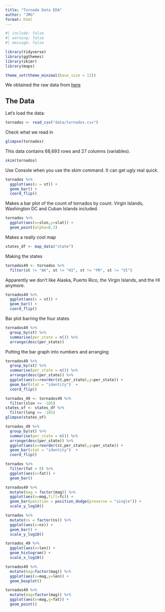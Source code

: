 ```yaml
---
title: "Tornado Data EDA"
author: "JMG"
format: html
---
```


```r
#| include: false
#| warning: false
#| message: false

library(tidyverse)
library(ggthemes)
library(skimr)
library(maps)

theme_set(theme_minimal(base_size = 12))
```

We obtained the raw data from [here](https://www.spc.noaa.gov/wcm/data/1950-2022_actual_tornadoes.csv)

## The Data

Let's load the data:

```r
tornados <- read_csv("data/tornados.csv")
```

Check what we read in

```r
glimpse(tornados)
```

This data contains 68,693 rows and 27 columns (variables).

```r
skim(tornados)
```

Use Console when you use the skim command. It can get ugly real quick.

```r
tornados %>%
  ggplot(aes(x = st)) +
  geom_bar() +
  coord_flip()
```

Makes a bar plot of the count of tornados by count. Virgin Islands, Washington DC and Cuban Islands included.

```r
tornados %>%
  ggplot(aes(x=slon,y=slat)) +
  geom_point(alpha=0.2)
```

Makes a really cool map

```r
states_df <- map_data("state")
```

Making the states

```r
tornados49 <- tornados %>%
  filter(st != "AK", st != "HI", st != "PR", st != "VI")
```

Apparently we don't like Alaska, Puerto Rico, the Virgin Islands, and the HI anymore.

```r
tornados49 %>%
  ggplot(aes(x = st)) +
  geom_bar() +
  coord_flip()
```

Bar plot barring the four states 

```r
tornados49 %>%
  group_by(st) %>%
  summarise(per_state = n()) %>%
  arrange(desc(per_state))
```

Putting the bar graph into numbers and arranging

```r
tornados49 %>%
  group_by(st) %>%
  summarise(per_state = n()) %>%
  arrange(desc(per_state)) %>%
  ggplot(aes(x=reorder(st,per_state),y=per_state)) +
  geom_bar(stat = "identity")  +
  coord_flip()
```

```r
tornados_49 <- tornados49 %>%
  filter(slon >= -105)
states_of <- states_df %>%
  filter(long >= -105)
glimpse(states_of)
```

```r
tornados_49 %>%
  group_by(st) %>%
  summarise(per_state = n()) %>%
  arrange(desc(per_state)) %>%
  ggplot(aes(x=reorder(st,per_state),y=per_state)) +
  geom_bar(stat = "identity")  +
  coord_flip()
```

```r
tornados %>%
  filter(fat > 0) %>%
  ggplot(aes(x=fat)) +
  geom_bar()
```

```r
tornados49 %>%
  mutate(mag = factor(mag)) %>%
  ggplot(aes(x=mag,fill=fc)) +
  geom_bar(position = position_dodge(preserve = "single")) +
  scale_y_log10()
```

```r
tornados %>%
  mutate(ns = factor(ns)) %>%
  ggplot(aes(x=ns)) +
  geom_bar() +
  scale_y_log10()
```

```r
tornados_49 %>%
  ggplot(aes(x=len)) +
  geom_histogram() +
  scale_x_log10()
```

```r
tornados49 %>%
  mutate(mag=factor(mag)) %>%
  ggplot(aes(x=mag,y=len)) +
  geom_boxplot()
```

```r
tornados49 %>%
  mutate(mag=factor(mag)) %>%
  ggplot(aes(x=mag,y=fat)) +
  geom_point()
```

